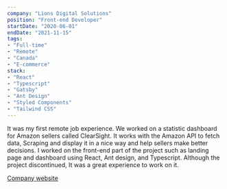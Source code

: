 ```yaml
---
company: "Lions Digital Solutions"
position: "Front-end Developer"
startDate: "2020-06-01"
endDate: "2021-11-15"
tags: 
- "Full-time"
- "Remote"
- "Canada"
- "E-commerce"
stack:
- "React"
- "Typescript"
- "Gatsby"
- "Ant Design"
- "Styled Components"
- "Tailwind CSS"
---
```


It was my first remote job experience.
We worked on a statistic dashboard for Amazon sellers called ClearSight.
It works with the Amazon API to fetch data, Scraping and display it in a nice way and help sellers make better decisions.
I worked on the front-end part of the project such as landing page and dashboard using React, Ant design, and Typescript.
Although the project discontinued, It was a great experience to work on it.

[Company website](https://lionsds.com/)
